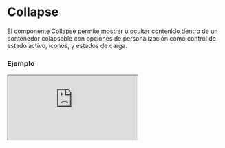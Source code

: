 # Collapse

El componente Collapse permite mostrar u ocultar contenido dentro de un contenedor colapsable con opciones de personalización como control de estado activo, íconos, y estados de carga.


### Ejemplo

<Iframe minHeightIframe="30dvh" src="https://fenextjs-component-storybook.vercel.app/iframe.html?args=&id=collapse-simple--index&viewMode=story" />

### Importacion

Para importar el componente Collapse, se puede hacer desde fenextjs

```tsx copy
import { Collapse } from "fenextjs";
```

### Parametros

| Parametro | Tipo | Requerido | Default | Descripcion |
| --------- | ---- | --------- | ------- | ----------- |
| loader | boolean | no | false | Indica si el componente está en estado de carga, mostrando un ícono de cargando. |
| disabled | boolean | no | false | Determina si el componente está deshabilitado, evitando que el usuario lo pueda interactuar. |
| defaultActive | boolean | no | false | Determina si el Collapse estará activado de manera predeterminada. |
| active | boolean | no | undefined | Estado activo controlado externamente. |
| id | string | no |  | ID único del componente. |
| name | string | no | '' | Nombre del componente. |
| status | 'none' \| 'error' \| 'ok' | no | 'none' | Estado del Collapse, puede ser 'none', 'error' o 'ok'. |
| type | 'radio' \| 'checkbox' | no | 'checkbox' | Define el tipo de interacción del componente, ya sea tipo 'radio' o 'checkbox'. |
| show | 'checked' \| 'focus' | no | 'checked' | Controla cómo se muestra el contenido del Collapse, ya sea cuando está 'checked' o 'focus'. |
| header | ReactNode | sí |  | El contenido del encabezado del Collapse. |
| onChange | (value: boolean) =\> void | no |  | Función que se ejecuta cuando el estado activo del Collapse cambia. |
| iconArrow | ReactNode | no | \<Arrow /\> | Ícono que se mostrará como la flecha de colapso. |
| rotateIcon | boolean | no | true | Indica si el ícono debe rotar al expandirse el Collapse. |
| useActiveForShowChildren | boolean | no | false | Si está habilitado, el contenido solo se cargara cuando el Collapse esté activo. |
| children | ReactNode | no |  | El contenido dentro del cuerpo del Collapse. |
| className | string | no | '' | Clase CSS personalizada para el componente Collapse. |
| classNameHeader | string | no | '' | Clase CSS personalizada para el encabezado del Collapse. |
| classNameHeaderContent | string | no | '' | Clase CSS personalizada para el contenido del encabezado del Collapse. |
| classNameHeaderIcon | string | no | '' | Clase CSS personalizada para el ícono del encabezado del Collapse. |
| classNameBody | string | no | '' | Clase CSS personalizada para el cuerpo del Collapse. |

### Storybook

Para ver el storybook del componente lo puede hacer con este [link](https://fenextjs-component-storybook.vercel.app/?path=/story/collapse-simple--index)

### Usos

- Collapse básico

```tsx copy
<Collapse header={<h3>Encabezado</h3>}>Contenido del collapse</Collapse>
```

- Collapse con estado de carga

```tsx copy
<Collapse header={<h3>Encabezado</h3>} loader={true}>Cargando...</Collapse>
```

- Collapse controlado externamente

```tsx copy

const [active, setActive] = useState(false);
<Collapse 
    header={<h3>Encabezado</h3>} 
    active={active}
    onChange={(value) => setActive(value)}
>
    Contenido controlado
</Collapse>
```

